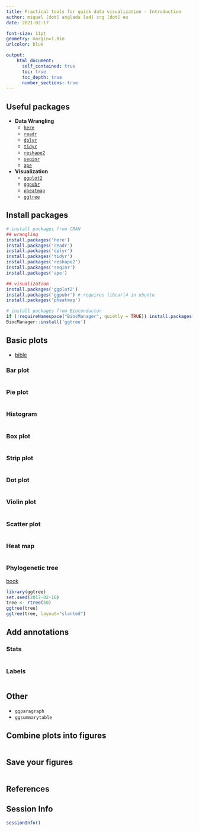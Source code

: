 ```yaml
---
title: Practical tools for quick data visualization - Introduction
author: miquel [dot] anglada [ad] crg [dot] eu
date: 2021-02-17

font-size: 11pt
geometry: margin=1.0in
urlcolor: blue

output:
    html_document:
      self_contained: true
      toc: true
      toc_depth: true
      number_sections: true
---
```


## Useful packages
- **Data Wrangling**
  - [`here`](https://cran.r-project.org/web/packages/here/vignettes/here.html)
  - [`readr`](https://readr.tidyverse.org/)
  - [`dplyr`](https://dplyr.tidyverse.org/)
  - [`tidyr`](https://tidyr.tidyverse.org/)
  - [`reshape2`](https://www.rdocumentation.org/packages/reshape2/versions/1.4.4)
  - [`seqinr`](https://seqinr.r-forge.r-project.org/)
  - [`ape`](https://www.rdocumentation.org/packages/ape/versions/5.4-1)

- **Visualization**
  - [`ggplot2`](https://ggplot2.tidyverse.org/)
  - [`ggpubr`](https://rpkgs.datanovia.com/ggpubr/)
  - [`pheatmap`](https://www.rdocumentation.org/packages/pheatmap/versions/1.0.12)
  - [`ggtree`](https://bioconductor.org/packages/release/bioc/html/ggtree.html)
  
## Install packages  
```r
# install packages from CRAN
## wrangling
install.packages('here')
install.packages('readr')
install.packages('dplyr')
install.packages('tidyr')
install.packages('reshape2')
install.packages('seqinr')
install.packages('ape')

## visualization
install.packages('ggplot2')
install.packages('ggpubr') # requires libcurl4 in ubuntu
install.packages('pheatmap')

# install packages from Bioconductor
if (!requireNamespace("BiocManager", quietly = TRUE)) install.packages("BiocManager")
BiocManager::install('ggtree')
```

## Basic plots
- [bible](https://cran.r-project.org/web/packages/ggpubr/ggpubr.pdf)

### Bar plot
```r
```
### Pie plot
```r
```
### Histogram
```r
```
### Box plot
```r
```
### Strip plot
```r
```
### Dot plot
```r
```
### Violin plot
```r
```
### Scatter plot
```r
```
### Heat map
```r
```
### Phylogenetic tree
[book](https://guangchuangyu.github.io/ggtree-book/chapter-ggtree.html)
```r
library(ggtree)
set.seed(2017-02-16)
tree <- rtree(50)
ggtree(tree)
ggtree(tree, layout="slanted")
```


## Add annotations
### Stats
```r
```
### Labels
```r
```

## Other
- `ggparagraph`
- `ggsummarytable`

## Combine plots into figures
```r
```

## Save your figures
```r
```

## References

## Session Info
```r
sessionInfo()
```